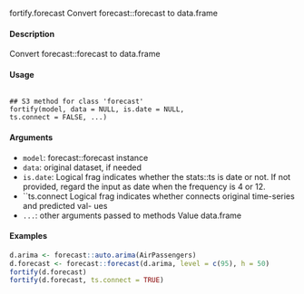 fortify.forecast
Convert forecast::forecast to data.frame

#### Description 
 
Convert forecast::forecast to data.frame

#### Usage 
<pre><code>
## S3 method for class 'forecast'
fortify(model, data = NULL, is.date = NULL,
ts.connect = FALSE, ...)
</code></pre>

#### Arguments 
 
* ``model``: forecast::forecast instance
* ``data``: original dataset, if needed
* ``is.date``: Logical frag indicates whether the stats::ts is date or not. If not provided,
regard the input as date when the frequency is 4 or 12.
* ``ts.connect Logical frag indicates whether connects original time-series and predicted val-
ues
* ``... ``: other arguments passed to methods
Value
data.frame

#### Examples 
```r
d.arima <- forecast::auto.arima(AirPassengers)
d.forecast <- forecast::forecast(d.arima, level = c(95), h = 50)
fortify(d.forecast)
fortify(d.forecast, ts.connect = TRUE)
```
